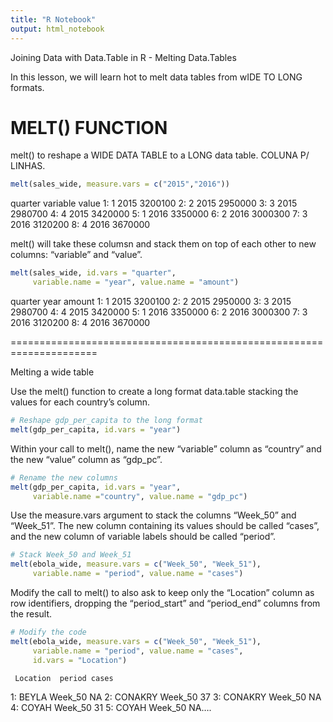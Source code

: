---
title: "R Notebook"
output: html_notebook
---

Joining Data with Data.Table in R - Melting Data.Tables

In this lesson, we will learn hot to melt data tables from wIDE TO LONG formats.



MELT() FUNCTION
====================================================================

melt() to reshape a WIDE DATA TABLE to a LONG data table. COLUNA P/ LINHAS.

```{r}
melt(sales_wide, measure.vars = c("2015","2016"))
```
   quarter variable value
1:       1     2015 3200100
2:       2     2015 2950000
3:       3     2015 2980700
4:       4     2015 3420000
5:       1     2016 3350000
6:       2     2016 3000300
7:       3     2016 3120200
8:       4     2016 3670000

melt() will take these columsn and stack them on top of each other to new columns: "variable" and "value".

```{r}
melt(sales_wide, id.vars = "quarter", 
     variable.name = "year", value.name = "amount")
```

   quarter year  amount
1:       1 2015 3200100
2:       2 2015 2950000
3:       3 2015 2980700
4:       4 2015 3420000
5:       1 2016 3350000
6:       2 2016 3000300
7:       3 2016 3120200
8:       4 2016 3670000

=====================================================================

Melting a wide table

Use the melt() function to create a long format data.table stacking the values for each country's column.

```{r}
# Reshape gdp_per_capita to the long format
melt(gdp_per_capita, id.vars = "year")
```

Within your call to melt(), name the new "variable" column as "country" and the new "value" column as "gdp_pc".

```{r}
# Rename the new columns
melt(gdp_per_capita, id.vars = "year", 
     variable.name ="country", value.name = "gdp_pc")
```

Use the measure.vars argument to stack the columns "Week_50" and "Week_51". The new column containing its values should be called "cases", and the new column of variable labels should be called "period".

```{r}
# Stack Week_50 and Week_51
melt(ebola_wide, measure.vars = c("Week_50", "Week_51"), 
     variable.name = "period", value.name = "cases")
```

Modify the call to melt() to also ask to keep only the "Location" column as row identifiers, dropping the "period_start" and "period_end" columns from the result.

```{r}
# Modify the code
melt(ebola_wide, measure.vars = c("Week_50", "Week_51"), 
     variable.name = "period", value.name = "cases", 
     id.vars = "Location")
```
     Location  period cases
 1:       BEYLA Week_50    NA
 2:     CONAKRY Week_50    37
 3:     CONAKRY Week_50    NA
 4:       COYAH Week_50    31
 5:       COYAH Week_50    NA....
